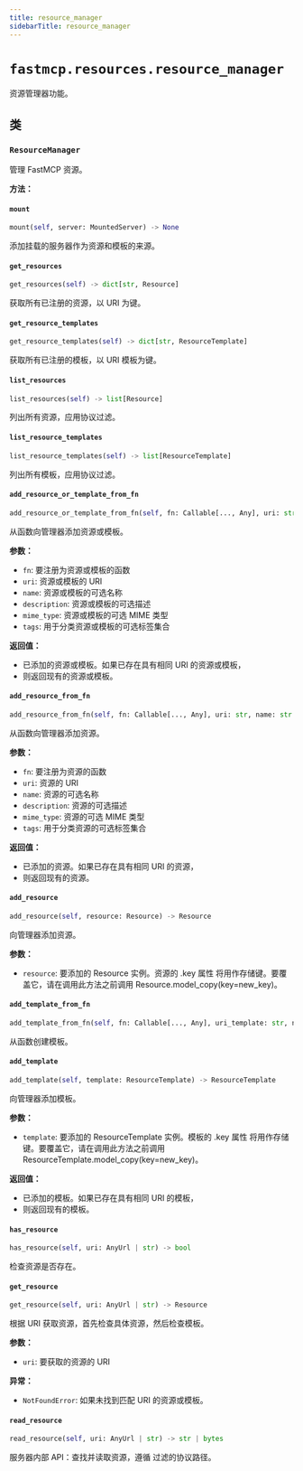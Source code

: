 ```yaml
---
title: resource_manager
sidebarTitle: resource_manager
---
```


# `fastmcp.resources.resource_manager`


资源管理器功能。

## 类

### `ResourceManager` <sup><a href="https://github.com/jlowin/fastmcp/blob/main/src/fastmcp/resources/resource_manager.py#L28" target="_blank"><Icon icon="github" style="width: 14px; height: 14px;" /></a></sup>


管理 FastMCP 资源。


**方法：**

#### `mount` <sup><a href="https://github.com/jlowin/fastmcp/blob/main/src/fastmcp/resources/resource_manager.py#L60" target="_blank"><Icon icon="github" style="width: 14px; height: 14px;" /></a></sup>

```python
mount(self, server: MountedServer) -> None
```

添加挂载的服务器作为资源和模板的来源。


#### `get_resources` <sup><a href="https://github.com/jlowin/fastmcp/blob/main/src/fastmcp/resources/resource_manager.py#L64" target="_blank"><Icon icon="github" style="width: 14px; height: 14px;" /></a></sup>

```python
get_resources(self) -> dict[str, Resource]
```

获取所有已注册的资源，以 URI 为键。


#### `get_resource_templates` <sup><a href="https://github.com/jlowin/fastmcp/blob/main/src/fastmcp/resources/resource_manager.py#L68" target="_blank"><Icon icon="github" style="width: 14px; height: 14px;" /></a></sup>

```python
get_resource_templates(self) -> dict[str, ResourceTemplate]
```

获取所有已注册的模板，以 URI 模板为键。


#### `list_resources` <sup><a href="https://github.com/jlowin/fastmcp/blob/main/src/fastmcp/resources/resource_manager.py#L174" target="_blank"><Icon icon="github" style="width: 14px; height: 14px;" /></a></sup>

```python
list_resources(self) -> list[Resource]
```

列出所有资源，应用协议过滤。


#### `list_resource_templates` <sup><a href="https://github.com/jlowin/fastmcp/blob/main/src/fastmcp/resources/resource_manager.py#L181" target="_blank"><Icon icon="github" style="width: 14px; height: 14px;" /></a></sup>

```python
list_resource_templates(self) -> list[ResourceTemplate]
```

列出所有模板，应用协议过滤。


#### `add_resource_or_template_from_fn` <sup><a href="https://github.com/jlowin/fastmcp/blob/main/src/fastmcp/resources/resource_manager.py#L188" target="_blank"><Icon icon="github" style="width: 14px; height: 14px;" /></a></sup>

```python
add_resource_or_template_from_fn(self, fn: Callable[..., Any], uri: str, name: str | None = None, description: str | None = None, mime_type: str | None = None, tags: set[str] | None = None) -> Resource | ResourceTemplate
```

从函数向管理器添加资源或模板。

**参数：**
- `fn`: 要注册为资源或模板的函数
- `uri`: 资源或模板的 URI
- `name`: 资源或模板的可选名称
- `description`: 资源或模板的可选描述
- `mime_type`: 资源或模板的可选 MIME 类型
- `tags`: 用于分类资源或模板的可选标签集合

**返回值：**
- 已添加的资源或模板。如果已存在具有相同 URI 的资源或模板，
- 则返回现有的资源或模板。


#### `add_resource_from_fn` <sup><a href="https://github.com/jlowin/fastmcp/blob/main/src/fastmcp/resources/resource_manager.py#L236" target="_blank"><Icon icon="github" style="width: 14px; height: 14px;" /></a></sup>

```python
add_resource_from_fn(self, fn: Callable[..., Any], uri: str, name: str | None = None, description: str | None = None, mime_type: str | None = None, tags: set[str] | None = None) -> Resource
```

从函数向管理器添加资源。

**参数：**
- `fn`: 要注册为资源的函数
- `uri`: 资源的 URI
- `name`: 资源的可选名称
- `description`: 资源的可选描述
- `mime_type`: 资源的可选 MIME 类型
- `tags`: 用于分类资源的可选标签集合

**返回值：**
- 已添加的资源。如果已存在具有相同 URI 的资源，
- 则返回现有的资源。


#### `add_resource` <sup><a href="https://github.com/jlowin/fastmcp/blob/main/src/fastmcp/resources/resource_manager.py#L276" target="_blank"><Icon icon="github" style="width: 14px; height: 14px;" /></a></sup>

```python
add_resource(self, resource: Resource) -> Resource
```

向管理器添加资源。

**参数：**
- `resource`: 要添加的 Resource 实例。资源的 .key 属性
将用作存储键。要覆盖它，请在调用此方法之前调用
Resource.model_copy(key=new_key)。


#### `add_template_from_fn` <sup><a href="https://github.com/jlowin/fastmcp/blob/main/src/fastmcp/resources/resource_manager.py#L298" target="_blank"><Icon icon="github" style="width: 14px; height: 14px;" /></a></sup>

```python
add_template_from_fn(self, fn: Callable[..., Any], uri_template: str, name: str | None = None, description: str | None = None, mime_type: str | None = None, tags: set[str] | None = None) -> ResourceTemplate
```

从函数创建模板。


#### `add_template` <sup><a href="https://github.com/jlowin/fastmcp/blob/main/src/fastmcp/resources/resource_manager.py#L325" target="_blank"><Icon icon="github" style="width: 14px; height: 14px;" /></a></sup>

```python
add_template(self, template: ResourceTemplate) -> ResourceTemplate
```

向管理器添加模板。

**参数：**
- `template`: 要添加的 ResourceTemplate 实例。模板的 .key 属性
将用作存储键。要覆盖它，请在调用此方法之前调用
ResourceTemplate.model_copy(key=new_key)。

**返回值：**
- 已添加的模板。如果已存在具有相同 URI 的模板，
- 则返回现有的模板。


#### `has_resource` <sup><a href="https://github.com/jlowin/fastmcp/blob/main/src/fastmcp/resources/resource_manager.py#L351" target="_blank"><Icon icon="github" style="width: 14px; height: 14px;" /></a></sup>

```python
has_resource(self, uri: AnyUrl | str) -> bool
```

检查资源是否存在。


#### `get_resource` <sup><a href="https://github.com/jlowin/fastmcp/blob/main/src/fastmcp/resources/resource_manager.py#L368" target="_blank"><Icon icon="github" style="width: 14px; height: 14px;" /></a></sup>

```python
get_resource(self, uri: AnyUrl | str) -> Resource
```

根据 URI 获取资源，首先检查具体资源，然后检查模板。

**参数：**
- `uri`: 要获取的资源的 URI

**异常：**
- `NotFoundError`: 如果未找到匹配 URI 的资源或模板。


#### `read_resource` <sup><a href="https://github.com/jlowin/fastmcp/blob/main/src/fastmcp/resources/resource_manager.py#L413" target="_blank"><Icon icon="github" style="width: 14px; height: 14px;" /></a></sup>

```python
read_resource(self, uri: AnyUrl | str) -> str | bytes
```

服务器内部 API：查找并读取资源，遵循
过滤的协议路径。

